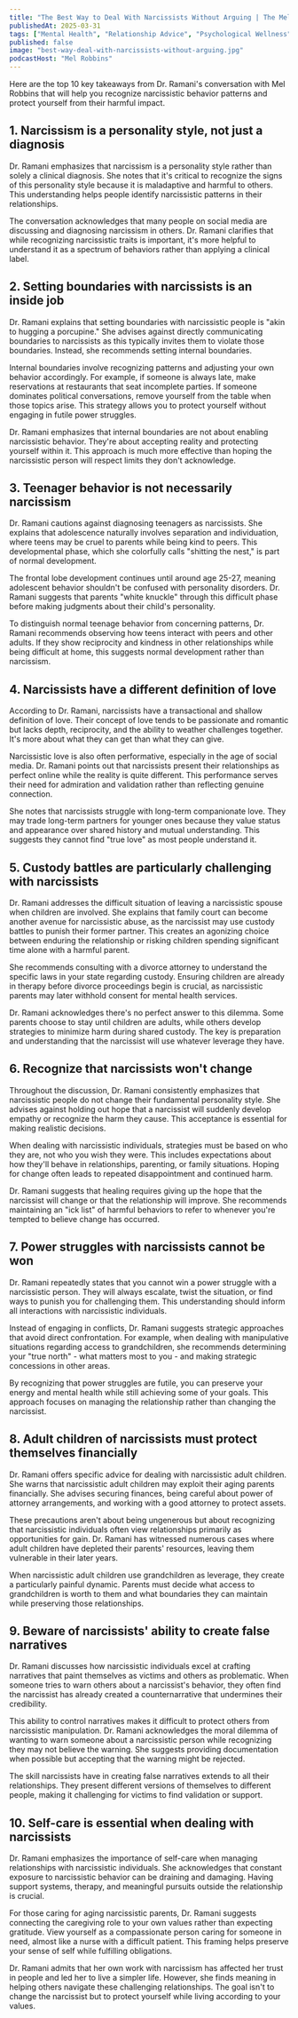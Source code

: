 ```yaml
---
title: "The Best Way to Deal With Narcissists Without Arguing | The Mel Robbins Podcast"
publishedAt: 2025-03-31
tags: ["Mental Health", "Relationship Advice", "Psychological Wellness"]
published: false
image: "best-way-deal-with-narcissists-without-arguing.jpg"
podcastHost: "Mel Robbins"
---
```



<PodcastSummaryPageLayout frontmatter={frontmatter}>

Here are the top 10 key takeaways from Dr. Ramani's conversation with Mel Robbins that will help you recognize narcissistic behavior patterns and protect yourself from their harmful impact.

## 1. Narcissism is a personality style, not just a diagnosis

Dr. Ramani emphasizes that narcissism is a personality style rather than solely a clinical diagnosis. She notes that it's critical to recognize the signs of this personality style because it is maladaptive and harmful to others. This understanding helps people identify narcissistic patterns in their relationships.

The conversation acknowledges that many people on social media are discussing and diagnosing narcissism in others. Dr. Ramani clarifies that while recognizing narcissistic traits is important, it's more helpful to understand it as a spectrum of behaviors rather than applying a clinical label.

## 2. Setting boundaries with narcissists is an inside job

Dr. Ramani explains that setting boundaries with narcissistic people is "akin to hugging a porcupine." She advises against directly communicating boundaries to narcissists as this typically invites them to violate those boundaries. Instead, she recommends setting internal boundaries.

Internal boundaries involve recognizing patterns and adjusting your own behavior accordingly. For example, if someone is always late, make reservations at restaurants that seat incomplete parties. If someone dominates political conversations, remove yourself from the table when those topics arise. This strategy allows you to protect yourself without engaging in futile power struggles.

Dr. Ramani emphasizes that internal boundaries are not about enabling narcissistic behavior. They're about accepting reality and protecting yourself within it. This approach is much more effective than hoping the narcissistic person will respect limits they don't acknowledge.

## 3. Teenager behavior is not necessarily narcissism

Dr. Ramani cautions against diagnosing teenagers as narcissists. She explains that adolescence naturally involves separation and individuation, where teens may be cruel to parents while being kind to peers. This developmental phase, which she colorfully calls "shitting the nest," is part of normal development.

The frontal lobe development continues until around age 25-27, meaning adolescent behavior shouldn't be confused with personality disorders. Dr. Ramani suggests that parents "white knuckle" through this difficult phase before making judgments about their child's personality.

To distinguish normal teenage behavior from concerning patterns, Dr. Ramani recommends observing how teens interact with peers and other adults. If they show reciprocity and kindness in other relationships while being difficult at home, this suggests normal development rather than narcissism.

## 4. Narcissists have a different definition of love

According to Dr. Ramani, narcissists have a transactional and shallow definition of love. Their concept of love tends to be passionate and romantic but lacks depth, reciprocity, and the ability to weather challenges together. It's more about what they can get than what they can give.

Narcissistic love is also often performative, especially in the age of social media. Dr. Ramani points out that narcissists present their relationships as perfect online while the reality is quite different. This performance serves their need for admiration and validation rather than reflecting genuine connection.

She notes that narcissists struggle with long-term companionate love. They may trade long-term partners for younger ones because they value status and appearance over shared history and mutual understanding. This suggests they cannot find "true love" as most people understand it.

## 5. Custody battles are particularly challenging with narcissists

Dr. Ramani addresses the difficult situation of leaving a narcissistic spouse when children are involved. She explains that family court can become another avenue for narcissistic abuse, as the narcissist may use custody battles to punish their former partner. This creates an agonizing choice between enduring the relationship or risking children spending significant time alone with a harmful parent.

She recommends consulting with a divorce attorney to understand the specific laws in your state regarding custody. Ensuring children are already in therapy before divorce proceedings begin is crucial, as narcissistic parents may later withhold consent for mental health services.

Dr. Ramani acknowledges there's no perfect answer to this dilemma. Some parents choose to stay until children are adults, while others develop strategies to minimize harm during shared custody. The key is preparation and understanding that the narcissist will use whatever leverage they have.

## 6. Recognize that narcissists won't change

Throughout the discussion, Dr. Ramani consistently emphasizes that narcissistic people do not change their fundamental personality style. She advises against holding out hope that a narcissist will suddenly develop empathy or recognize the harm they cause. This acceptance is essential for making realistic decisions.

When dealing with narcissistic individuals, strategies must be based on who they are, not who you wish they were. This includes expectations about how they'll behave in relationships, parenting, or family situations. Hoping for change often leads to repeated disappointment and continued harm.

Dr. Ramani suggests that healing requires giving up the hope that the narcissist will change or that the relationship will improve. She recommends maintaining an "ick list" of harmful behaviors to refer to whenever you're tempted to believe change has occurred.

## 7. Power struggles with narcissists cannot be won

Dr. Ramani repeatedly states that you cannot win a power struggle with a narcissistic person. They will always escalate, twist the situation, or find ways to punish you for challenging them. This understanding should inform all interactions with narcissistic individuals.

Instead of engaging in conflicts, Dr. Ramani suggests strategic approaches that avoid direct confrontation. For example, when dealing with manipulative situations regarding access to grandchildren, she recommends determining your "true north" - what matters most to you - and making strategic concessions in other areas.

By recognizing that power struggles are futile, you can preserve your energy and mental health while still achieving some of your goals. This approach focuses on managing the relationship rather than changing the narcissist.

## 8. Adult children of narcissists must protect themselves financially

Dr. Ramani offers specific advice for dealing with narcissistic adult children. She warns that narcissistic adult children may exploit their aging parents financially. She advises securing finances, being careful about power of attorney arrangements, and working with a good attorney to protect assets.

These precautions aren't about being ungenerous but about recognizing that narcissistic individuals often view relationships primarily as opportunities for gain. Dr. Ramani has witnessed numerous cases where adult children have depleted their parents' resources, leaving them vulnerable in their later years.

When narcissistic adult children use grandchildren as leverage, they create a particularly painful dynamic. Parents must decide what access to grandchildren is worth to them and what boundaries they can maintain while preserving those relationships.

## 9. Beware of narcissists' ability to create false narratives

Dr. Ramani discusses how narcissistic individuals excel at crafting narratives that paint themselves as victims and others as problematic. When someone tries to warn others about a narcissist's behavior, they often find the narcissist has already created a counternarrative that undermines their credibility.

This ability to control narratives makes it difficult to protect others from narcissistic manipulation. Dr. Ramani acknowledges the moral dilemma of wanting to warn someone about a narcissistic person while recognizing they may not believe the warning. She suggests providing documentation when possible but accepting that the warning might be rejected.

The skill narcissists have in creating false narratives extends to all their relationships. They present different versions of themselves to different people, making it challenging for victims to find validation or support.

## 10. Self-care is essential when dealing with narcissists

Dr. Ramani emphasizes the importance of self-care when managing relationships with narcissistic individuals. She acknowledges that constant exposure to narcissistic behavior can be draining and damaging. Having support systems, therapy, and meaningful pursuits outside the relationship is crucial.

For those caring for aging narcissistic parents, Dr. Ramani suggests connecting the caregiving role to your own values rather than expecting gratitude. View yourself as a compassionate person caring for someone in need, almost like a nurse with a difficult patient. This framing helps preserve your sense of self while fulfilling obligations.

Dr. Ramani admits that her own work with narcissism has affected her trust in people and led her to live a simpler life. However, she finds meaning in helping others navigate these challenging relationships. The goal isn't to change the narcissist but to protect yourself while living according to your values.

</PodcastSummaryPageLayout>
